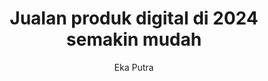 ---
draft: false
title: "Jualan produk digital di 2024 semakin mudah"
snippet: "Tidak perlu membangun toko online dari nol ketika produk anda bisa online dalam hitungan menit dengan JetForm."
publishDate: "2024-02-16 19:54"
image: {
  src: "./jetform.jpg",
  alt: "Jualan produk digital di 2024 semakin mudah"
}
category: "blog"
author: "Eka Putra"
tags: [jetform, pengumuman]
---